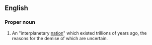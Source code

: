 ==English==
{{wikipedia}}

===Proper noun===
{{en-proper noun}}
# {{context|Scientology|lang=en}} An "interplanetary [[nation]]" which existed trillions of years ago, the reasons for the demise of which are uncertain.